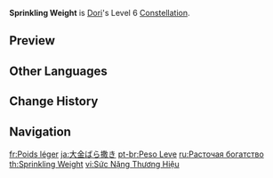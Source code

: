 {{Constellation Infobox
|image         = Constellation Sprinkling Weight.png
|character     = Dori
|level         = 6
|description   = Dori gains the following effects for 3s after using [[Spirit-Warding Lamp: Troubleshooter Cannon]]:<ul><li>{{Color|[[Electro]] [[Elemental Infusion|Infusion]]}}.</li><li>When [[Normal Attack]]s hit opponents, all nearby party members will [[heal]] [[HP]] equivalent to 4% of Dori's Max HP. This type of healing can occur once every 0.1s.</li></ul>
|scale_att1    = Max HP
|utility1      = Elemental Infusion
|utility2      = Healing
|utility3      = Effect Triggered by Normal Attack Hit
}}
'''Sprinkling Weight''' is [[Dori]]'s Level 6 [[Constellation]].

==Preview==
{{Preview
|file1 = Springkling Weight Preview Normal
|caption1 = Normal

|file2 = Springkling Weight Preview Charged
|caption2 = Charged
<!--
|file3 = Springkling Weight Preview Plunging
|caption3 = Plunging-->
}}

==Other Languages==
{{Other Languages
|en      = Sprinkling Weight
|zhs     = 漫掷万镒
|zhs_rm  = Màn-zhì Wàn Yì
|zht     = 漫擲萬鎰
|zht_rm  = Màn-zhí Wàn Yì
|zh_tl   = Casual Scattering of Ten Thousand ''Yi''
|zh_note = The {{Lang|''yi''|zh-Hans=镒|zh-Hant=鎰|zh-Hant_rm=yì|sort=zh-Hans,zh-Hant}} refers to an ancient unit of weight equivalent to 24 {{w|tael}}s (sometimes defined as 20 taels). The tael was both a unit of weight and a form of currency equivalent to one tael weight in silver. Therefore, "ten thousand ''yi''" can refer to 240,000 taels of silver, or money of equivalent value.
|ja      = 大金ばら撒き
|ja_rm   = Taikin Baramaki
|ja_tl   = Fortune Scattering
|ko      = 오늘은 플렉스
|ko_tl   = Flexing Today
|es      = Peso ligero
|es_tl   = Light Weight
|fr      = Poids léger
|fr_tl   = Lightweight
|ru      = Расточая богатство
|ru_tl   = Showering with Wealth
|th      = Sprinkling Weight
|vi      = Sức Nặng Thương Hiệu
|vi_tl   = 
|de      = Saus und Braus
|de_tl   = Living It Up
|id      = Sprinkling Weight
|pt      = Peso Leve
|pt_tl   = Light Weight
|tr      = Hafif Sıklet
|tr_tl   = Light Weight
|it      = Peso leggero
|it_tl   = Light Weight
}}

==Change History==
{{Change History|3.0}}

==Navigation==
{{Talent Navbox|Dori}}

[[fr:Poids léger]]
[[ja:大金ばら撒き]]
[[pt-br:Peso Leve]]
[[ru:Расточая богатство]]
[[th:Sprinkling Weight]]
[[vi:Sức Nặng Thương Hiệu]]